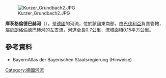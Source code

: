 {{Multiple issues|
{{Expand language|1=de|time=2020-08-27T12:29:40+00:00}}
{{Onesource|time=2020-08-27T12:29:40+00:00}}
}}
{{Coord|50|7|8.29|N|9|6|37.01|E|display=title}}
[[Image:Kurzer_Grundbach2.JPG|right]]

'''庫茨格倫德巴赫河'''（{{lang-de|Kurzer Grundbach}}），是[[德國|德國]]的河流，位於該國東南部，由[[巴伐利亞|巴伐利亞]]負責管轄，屬於[[朗格倫德巴赫河_(艾希巴赫河支流)|朗格倫德巴赫河]]的左支流，河道全長0.7公里，流域面積0.15平方公里。

==參考資料==
* BayernAtlas der Bayerischen Staatsregierung (Hinweise)

{{Germany-geo-stub}}
[[Category:德國河流|Category:德國河流]]